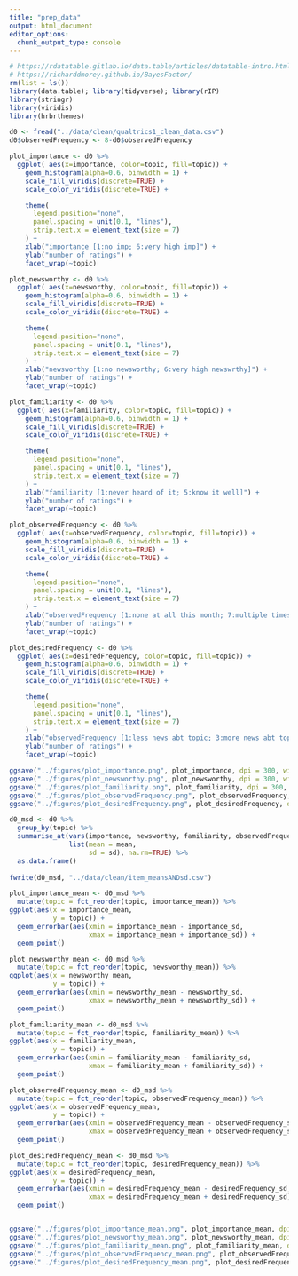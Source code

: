 ```yaml
---
title: "prep_data"
output: html_document
editor_options: 
  chunk_output_type: console
---
```


```r
# https://rdatatable.gitlab.io/data.table/articles/datatable-intro.html
# https://richarddmorey.github.io/BayesFactor/
rm(list = ls())
library(data.table); library(tidyverse); library(rIP)
library(stringr)
library(viridis)
library(hrbrthemes)

```

```r
d0 <- fread("../data/clean/qualtrics1_clean_data.csv")
d0$observedFrequency <- 8-d0$observedFrequency

plot_importance <- d0 %>%
  ggplot( aes(x=importance, color=topic, fill=topic)) +
    geom_histogram(alpha=0.6, binwidth = 1) +
    scale_fill_viridis(discrete=TRUE) +
    scale_color_viridis(discrete=TRUE) +

    theme(
      legend.position="none",
      panel.spacing = unit(0.1, "lines"),
      strip.text.x = element_text(size = 7)
    ) +
    xlab("importance [1:no imp; 6:very high imp]") +
    ylab("number of ratings") +
    facet_wrap(~topic)

plot_newsworthy <- d0 %>%
  ggplot( aes(x=newsworthy, color=topic, fill=topic)) +
    geom_histogram(alpha=0.6, binwidth = 1) +
    scale_fill_viridis(discrete=TRUE) +
    scale_color_viridis(discrete=TRUE) +

    theme(
      legend.position="none",
      panel.spacing = unit(0.1, "lines"),
      strip.text.x = element_text(size = 7)
    ) +
    xlab("newsworthy [1:no newsworthy; 6:very high newswrthy]") +
    ylab("number of ratings") +
    facet_wrap(~topic)

plot_familiarity <- d0 %>%
  ggplot( aes(x=familiarity, color=topic, fill=topic)) +
    geom_histogram(alpha=0.6, binwidth = 1) +
    scale_fill_viridis(discrete=TRUE) +
    scale_color_viridis(discrete=TRUE) +

    theme(
      legend.position="none",
      panel.spacing = unit(0.1, "lines"),
      strip.text.x = element_text(size = 7)
    ) +
    xlab("familiarity [1:never heard of it; 5:know it well]") +
    ylab("number of ratings") +
    facet_wrap(~topic)

plot_observedFrequency <- d0 %>%
  ggplot( aes(x=observedFrequency, color=topic, fill=topic)) +
    geom_histogram(alpha=0.6, binwidth = 1) +
    scale_fill_viridis(discrete=TRUE) +
    scale_color_viridis(discrete=TRUE) +

    theme(
      legend.position="none",
      panel.spacing = unit(0.1, "lines"),
      strip.text.x = element_text(size = 7)
    ) +
    xlab("observedFrequency [1:none at all this month; 7:multiple times daily]") +
    ylab("number of ratings") +
    facet_wrap(~topic)

plot_desiredFrequency <- d0 %>%
  ggplot( aes(x=desiredFrequency, color=topic, fill=topic)) +
    geom_histogram(alpha=0.6, binwidth = 1) +
    scale_fill_viridis(discrete=TRUE) +
    scale_color_viridis(discrete=TRUE) +

    theme(
      legend.position="none",
      panel.spacing = unit(0.1, "lines"),
      strip.text.x = element_text(size = 7)
    ) +
    xlab("observedFrequency [1:less news abt topic; 3:more news abt topic]") +
    ylab("number of ratings") +
    facet_wrap(~topic)

ggsave("../figures/plot_importance.png", plot_importance, dpi = 300, width = 13, height = 5, bg = "white")
ggsave("../figures/plot_newsworthy.png", plot_newsworthy, dpi = 300, width = 13, height = 5, bg = "white")
ggsave("../figures/plot_familiarity.png", plot_familiarity, dpi = 300, width = 13, height = 5, bg = "white")
ggsave("../figures/plot_observedFrequency.png", plot_observedFrequency, dpi = 300, width = 13, height = 5, bg = "white")
ggsave("../figures/plot_desiredFrequency.png", plot_desiredFrequency, dpi = 300, width = 13, height = 5, bg = "white")

```

```r
d0_msd <- d0 %>%
  group_by(topic) %>%
  summarise_at(vars(importance, newsworthy, familiarity, observedFrequency, desiredFrequency),
               list(mean = mean,
                    sd = sd), na.rm=TRUE) %>% 
  as.data.frame()
         
fwrite(d0_msd, "../data/clean/item_meansANDsd.csv")

plot_importance_mean <- d0_msd %>%
  mutate(topic = fct_reorder(topic, importance_mean)) %>%
ggplot(aes(x = importance_mean,
           y = topic)) + 
  geom_errorbar(aes(xmin = importance_mean - importance_sd,
                    xmax = importance_mean + importance_sd)) +
  geom_point()

plot_newsworthy_mean <- d0_msd %>%
  mutate(topic = fct_reorder(topic, newsworthy_mean)) %>%
ggplot(aes(x = newsworthy_mean,
           y = topic)) + 
  geom_errorbar(aes(xmin = newsworthy_mean - newsworthy_sd,
                    xmax = newsworthy_mean + newsworthy_sd)) +
  geom_point()

plot_familiarity_mean <- d0_msd %>%
  mutate(topic = fct_reorder(topic, familiarity_mean)) %>%
ggplot(aes(x = familiarity_mean,
           y = topic)) + 
  geom_errorbar(aes(xmin = familiarity_mean - familiarity_sd,
                    xmax = familiarity_mean + familiarity_sd)) +
  geom_point()

plot_observedFrequency_mean <- d0_msd %>%
  mutate(topic = fct_reorder(topic, observedFrequency_mean)) %>%
ggplot(aes(x = observedFrequency_mean,
           y = topic)) + 
  geom_errorbar(aes(xmin = observedFrequency_mean - observedFrequency_sd,
                    xmax = observedFrequency_mean + observedFrequency_sd)) +
  geom_point()

plot_desiredFrequency_mean <- d0_msd %>%
  mutate(topic = fct_reorder(topic, desiredFrequency_mean)) %>%
ggplot(aes(x = desiredFrequency_mean,
           y = topic)) + 
  geom_errorbar(aes(xmin = desiredFrequency_mean - desiredFrequency_sd,
                    xmax = desiredFrequency_mean + desiredFrequency_sd)) +
  geom_point()


ggsave("../figures/plot_importance_mean.png", plot_importance_mean, dpi = 300, width = 13, height = 5, bg = "white")
ggsave("../figures/plot_newsworthy_mean.png", plot_newsworthy_mean, dpi = 300, width = 13, height = 5, bg = "white")
ggsave("../figures/plot_familiarity_mean.png", plot_familiarity_mean, dpi = 300, width = 13, height = 5, bg = "white")
ggsave("../figures/plot_observedFrequency_mean.png", plot_observedFrequency_mean, dpi = 300, width = 13, height = 5, bg = "white")
ggsave("../figures/plot_desiredFrequency_mean.png", plot_desiredFrequency_mean, dpi = 300, width = 13, height = 5, bg = "white")

```

```r

```
